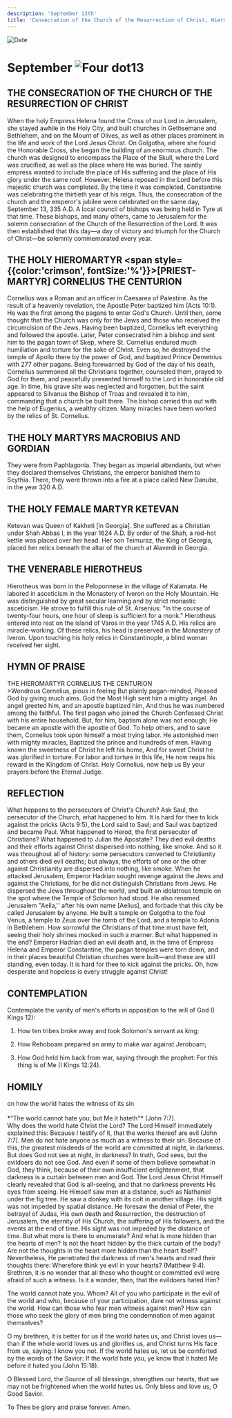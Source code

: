 ```yaml
---
description: 'September 13th'
title: 'Consecration of the Church of the Resurrection of Christ, Hieromartyr Cornelius the Centurion, Holy Martyrs Macrobius and Gordian'
---
```


<RunningHead />
<Image src="/title-imprint.png" height={68} width={50} alt="Date" className="title-imprint"/>

# <div id="date">September <Image className="four-dot" src="/four-dot.png" height={15} width={15} alt="Four dot" />13</div>

## THE CONSECRATION OF THE CHURCH OF THE RESURRECTION OF CHRIST

When the holy Empress Helena found the Cross of our Lord in Jerusalem, she stayed awhile in the Holy City, and built churches in Gethsemane and Bethlehem, and on the Mount of Olives, as well as other places prominent in the life and work of the Lord Jesus Christ. On Golgotha, where she found the Honorable Cross, she began the building of an enormous church. The church was designed to encompass the Place of the Skull, where the Lord was crucified, as well as the place where He was buried. The saintly empress wanted to include the place of His suffering and the place of His glory under the same roof. However, Helena reposed in the Lord before this majestic church was completed. By the time it was completed, Constantine was celebrating the thirtieth year of his reign. Thus, the consecration of the church and the emperor's jubilee were celebrated on the same day, September 13, 335 A.D. A local council of bishops was being held in Tyre at that time. These bishops, and many others, came to Jerusalem for the solemn consecration of the Church of the Resurrection of the Lord. It was then established that this day—a day of victory and triumph for the Church of Christ—be solemnly commemorated every year.

## THE HOLY HIEROMARTYR <span style={{color:'crimson', fontSize:'%'}}>[PRIEST-MARTYR]</span> CORNELIUS THE CENTURION

Cornelius was a Roman and an officer in Caesarea of Palestine. As the result of a heavenly revelation, the Apostle Peter baptized him (Acts 10:1). He was the first among the pagans to enter God's Church. Until then, some thought that the Church was only for the Jews and those who received the circumcision of the Jews. Having been baptized, Cornelius left everything and followed the apostle. Later, Peter consecrated him a bishop and sent him to the pagan town of Skep, where St. Cornelius endured much humiliation and torture for the sake of Christ. Even so, he destroyed the temple of Apollo there by the power of God, and baptized Prince Demetrius with 277 other pagans. Being forewarned by God of the day of his death, Cornelius summoned all the Christians together, counseled them, prayed to God for them, and peacefully presented himself to the Lord in honorable old age. In time, his grave site was neglected and forgotten, but the saint appeared to Silvanus the Bishop of Troas and revealed it to him, commanding that a church be built there. The bishop carried this out with the help of Eugenius, a wealthy citizen. Many miracles have been worked by the relics of St. Cornelius.

## THE HOLY MARTYRS MACROBIUS AND GORDIAN

They were from Paphlagonia. They began as imperial attendants, but when they declared themselves Christians, the emperor banished them to Scythia. There, they were thrown into a fire at a place called New Danube, in the year 320 A.D.

## THE HOLY FEMALE MARTYR KETEVAN

Ketevan was Queen of Kakheti [in Georgia]. She suffered as a Christian under Shah Abbas I, in the year 1624 A.D. By order of the Shah, a red-hot kettle was placed over her head. Her son Teimuraz, the King of Georgia, placed her relics beneath the altar of the church at Alaverdi in Georgia.

## THE VENERABLE HIEROTHEUS

Hierotheus was born in the Peloponnese in the village of Kalamata. He labored in asceticism in the Monastery of Iveron on the Holy Mountain. He was distinguished by great secular learning and by strict monastic asceticism. He strove to fulfill this rule of St. Arsenius: "In the course of twenty-four hours, one hour of sleep is sufficient for a monk." Hierotheus entered into rest on the island of Varos in the year 1745 A.D. His relics are miracle-working. Of these relics, his head is preserved in the Monastery of Iveron. Upon touching his holy relics in Constantinople, a blind woman received her sight.


## HYMN OF PRAISE
<div style={{textAlign:'center', color:'crimson', fontWeight:'bold'}}>
THE HIEROMARTYR CORNELIUS THE CENTURION
</div>
>Wondrous Cornelius, pious in feeling  
But plainly pagan-minded,  
Pleased God by giving much alms.  
God the Most High sent him a mighty angel.  
An angel greeted him, and an apostle baptized him,  
And thus he was numbered among the faithful.  
The first pagan who joined the Church  
Confessed Christ with his entire household.  
But, for him, baptism alone was not enough;  
He became an apostle with the apostle of God.  
To help others, and to save them,  
Cornelius took upon himself a most trying labor.  
He astonished men with mighty miracles,  
Baptized the prince and hundreds of men.  
Having known the sweetness of Christ he left his home,  
And for sweet Christ he was glorified in torture.  
For labor and torture in this life,  
He now reaps his reward in the Kingdom of Christ.  
Holy Cornelius, now help us  
By your prayers before the Eternal Judge.  


## REFLECTION

What happens to the persecutors of Christ's Church? Ask Saul, the persecutor of the Church, what happened to him. It is hard for thee to kick against the pricks (Acts 9:5), the Lord said to Saul; and Saul was baptized and became Paul. What happened to Herod, the first persecutor of Christians? What happened to Julian the Apostate? They died evil deaths and their efforts against Christ dispersed into nothing, like smoke. And so it was throughout all of history: some persecutors converted to Christianity and others died evil deaths; but always, the efforts of one or the other against Christianity are dispersed into nothing, like smoke. When he attacked Jerusalem, Emperor Hadrian sought revenge against the Jews and against the Christians, for he did not distinguish Christians from Jews. He dispersed the Jews throughout the world, and built an idolatrous temple on the spot where the Temple of Solomon had stood. He also renamed Jerusalem "Aelia,'' after his own name [Aelius], and forbade that this city be called Jerusalem by anyone. He built a temple on Golgotha to the foul Venus, a temple to Zeus over the tomb of the Lord, and a temple to Adonis in Bethlehem. How sorrowful the Christians of that time must have felt, seeing their holy shrines mocked in such a manner. But what happened in the end? Emperor Hadrian died an evil death and, in the time of Empress Helena and Emperor Constantine, the pagan temples were torn down, and in their places beautiful Christian churches were built—and these are still standing, even today. It is hard for thee to kick against the pricks. Oh, how desperate and hopeless is every struggle against Christ!


## CONTEMPLATION

Contemplate the vanity of men's efforts in opposition to the will of God (I Kings 12):

1. How ten tribes broke away and took Solomon's servant as king;

2. How Rehoboam prepared an army to make war against Jeroboam;

3. How God held him back from war, saying through the prophet: For this thing is of Me (I Kings 12:24).


## HOMILY
<div style={{textAlign:'center', color:'crimson', fontWeight:'bold'}}>
on how the world hates the witness of its sin
</div>
<br />
<div style={{textAlign:'right'}}>
*"The world cannot hate you; but Me it hateth"* (John 7:7).
</div>
Why does the world hate Christ the Lord? The Lord Himself immediately explained this: Because I testify of it, that the works thereof are evil (John 7:7). Men do not hate anyone as much as a witness to their sin. Because of this, the greatest misdeeds of the world are committed at night, in darkness. But does God not see at night, in darkness? In truth, God sees, but the evildoers do not see God. And even if some of them believe somewhat in God, they think, because of their own insufficient enlightenment, that darkness is a curtain between men and God. The Lord Jesus Christ Himself clearly revealed that God is all-seeing, and that no darkness prevents His eyes from seeing. He Himself saw men at a distance, such as Nathaniel under the fig tree. He saw a donkey with its colt in another village. His sight was not impeded by spatial distance. He foresaw the denial of Peter, the betrayal of Judas, His own death and Resurrection, the destruction of Jerusalem, the eternity of His Church, the suffering of His followers, and the events at the end of time. His sight was not impeded by the distance of time. But what more is there to enumerate? And what is more hidden than the hearts of men? Is not the heart hidden by the thick curtain of the body? Are not the thoughts in the heart more hidden than the heart itself? Nevertheless, He penetrated the darkness of men's hearts and read their thoughts there: Wherefore think ye evil in your hearts? (Matthew 9:4). Brethren, it is no wonder that all those who thought or committed evil were afraid of such a witness. Is it a wonder, then, that the evildoers hated Him?

The world cannot hate you. Whom? All of you who participate in the evil of the world and who, because of your participation, dare not witness against the world. How can those who fear men witness against men? How can those who seek the glory of men bring the condemnation of men against themselves?

O my brethren, it is better for us if the world hates us, and Christ loves us—than if the whole world loves us and glorifies us, and Christ turns His face from us, saying: I know you not. If the world hates us, let us be comforted by the words of the Savior: If the world hate you, ye know that it hated Me before it hated you (John 15:18).

O Blessed Lord, the Source of all blessings, strengthen our hearts, that we may not be frightened when the world hates us. Only bless and love us, O Good Savior.

To Thee be glory and praise forever. Amen.